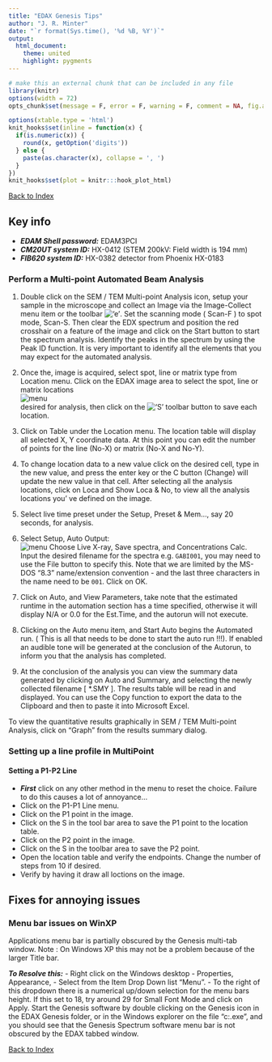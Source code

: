 ```yaml
---
title: "EDAX Genesis Tips"
author: "J. R. Minter"
date: "`r format(Sys.time(), '%d %B, %Y')`"
output:
  html_document:
    theme: united
    highlight: pygments
---
```

```r
# make this an external chunk that can be included in any file
library(knitr)
options(width = 72)
opts_chunk$set(message = F, error = F, warning = F, comment = NA, fig.align = 'center', dpi = 100, tidy = F, cache.path = '.cache/', fig.path = 'figure/')

options(xtable.type = 'html')
knit_hooks$set(inline = function(x) {
  if(is.numeric(x)) {
    round(x, getOption('digits'))
  } else {
    paste(as.character(x), collapse = ', ')
  }
})
knit_hooks$set(plot = knitr:::hook_plot_html)
```


[Back to Index](../README.html)

## Key info
- ***EDAM Shell password:*** EDAM3PCI
- ***CM20UT system ID:*** HX-0412 (STEM 200kV: Field width is 194 mm)
- ***FIB620 system ID:*** HX-0382 detector from Phoenix HX-0183

### Perform a Multi-point Automated Beam Analysis

1. Double click on the SEM / TEM Multi-point Analysis icon, setup your sample in the microscope and collect an Image via the Image-Collect menu item or the toolbar !['e'](img/e.png).  Set the scanning mode ( Scan-F ) to spot mode, Scan-S. Then clear the EDX spectrum and position the red crosshair on a feature of the image and click on the Start button to start the spectrum analysis. Identify the peaks in the spectrum by using the Peak ID function. It is very important to identify all the elements that you may expect for the automated analysis.

2. Once the, image is acquired, select spot, line or matrix type from Location menu. Click on the EDAX image area to select the spot, line or matrix locations    
![menu](img/loca-menu.png)   
desired for analysis, then click on the !['S'](img/s.png) toolbar button to save each location.

3. Click on Table under the Location menu. The location table will display all selected X, Y coordinate data. At this point you can edit the number of points for the line (No-X) or matrix (No-X and No-Y).

4. To change location data to a new value click on the desired cell, type in the new value, and press the enter key or the C button (Change) will update the new value in that cell. After selecting all the analysis locations, click on Loca and Show Loca & No, to view all the analysis locations you'
ve defined on the image.

5. Select live time preset under the Setup, Preset & Mem..., say 20 seconds, for analysis.

6. Select Setup, Auto Output:   
![menu](img/mp-out-menu.png) Choose Live X-ray, Save spectra, and Concentrations Calc. Input the desired filename for the spectra e.g. ``GABI001``, you may need to use the File button to specify this. Note that we are limited by the MS-DOS "8.3" name/extension convention - and the last three characters in the name need to be ``001``. Click on OK.

7. Click on Auto, and View Parameters, take note that the estimated runtime in the automation section has a time specified, otherwise it will display N/A or 0.0 for the Est.Time, and the autorun will not execute.

8. Clicking on the Auto menu item, and Start Auto begins the Automated run. ( This is all that needs to be done to start the auto run !!!). If enabled an audible tone will be generated at the conclusion of the Autorun, to inform you that the analysis has completed.

9. At the conclusion of the analysis you can view the summary data generated by clicking on Auto and Summary, and selecting the newly collected filename [ *.SMY ]. The results table will be read in and displayed. You can use the Copy function to export the data to the Clipboard and then to paste it into Microsoft Excel. 

To view the quantitative results graphically in SEM / TEM Multi-point Analysis, click on "Graph" from the results summary dialog.


### Setting up a line profile in MultiPoint

#### Setting a P1-P2 Line
- ***First*** click on any other method in the menu to reset the choice. Failure to do this causes a lot of annoyance...
- Click on the P1-P1 Line menu.
- Click on the P1 point in the image.
- Click on the S in the tool bar area to save the P1 point to the location table.
- Click on the P2 point in the image.
- Click on the S in the toolbar area to save the P2 point.
- Open the location table and verify the endpoints. Change the number of steps from 10 if desired.
- Verify by having it draw all loctions on the image.

## Fixes for annoying issues

### Menu bar issues on WinXP
Applications menu bar is partially obscured by the Genesis multi-tab
window. Note : On Windows XP this may not be a problem because of the
larger Title bar.

***To Resolve this:***
- Right click on the Windows desktop - Properties, Appearance,
- Select from the Item Drop Down list "Menu". 
- To the right of this dropdown there is a numerical up/down selection for the menu bars height.  If this set to 18, try around 29 for Small Font Mode and click on Apply.  Start the Genesis software by double clicking on the Genesis icon in the EDAX Genesis folder, or in the Windows explorer on the file "c:\edax32\genesis\GenTabs.exe", and you should see that the Genesis Spectrum software menu bar is not obscured by the EDAX tabbed window.

[Back to Index](../README.html)
